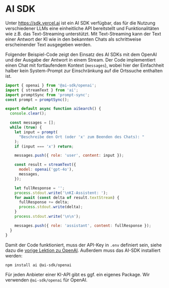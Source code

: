 
# AI SDK

Unter https://sdk.vercel.ai ist ein AI SDK verfügbar, das für die Nutzung 
verschiedener LLMs eine einheitliche API bereitstellt und Funktionalitäten 
wie z.B. das Text-Streaming unterstützt. Mit Text-Streaming kann der Text einer 
Antwort der KI wie in den bekannten Chats als schrittweise erscheinender Text 
ausgegeben werden.

Folgender Beispiel-Code zeigt den Einsatz des AI SDKs mit dem OpenAI
und der Ausgabe der Antwort in einem Stream. Der Code implementiert einen
Chat mit fortlaufendem Kontext (`messages`), wobei hier der Einfachheit
halber kein System-Prompt zur Einschränkung auf die Ortssuche enthalten ist.

```js
import { openai } from '@ai-sdk/openai';
import { streamText } from 'ai';
import promptSync from 'prompt-sync';
const prompt = promptSync();

export default async function aiSearch() {
  console.clear();

  const messages = [];
  while (true) {
    let input = prompt(
      "Beschreibe den Ort (oder 'x' zum Beenden des Chats): "
    );
    if (input === 'x') return;

    messages.push({ role: 'user', content: input });

    const result = streamText({
      model: openai('gpt-4o'),
      messages,
    });

    let fullResponse = '';
    process.stdout.write('\nKI-Assistent: ');
    for await (const delta of result.textStream) {
      fullResponse += delta;
      process.stdout.write(delta);
    }
    process.stdout.write('\n\n');

    messages.push({ role: 'assistant', content: fullResponse });
  }
}
```

Damit der Code funktioniert, muss der API-Key in `.env` definiert sein,
siehe dazu die [vorige Lektion zu OpenAI](/prog/09-misc/01-openai).
Außerdem muss das AI-SDK installiert werden:

```bash
npm install ai @ai-sdk/openai
```

Für jeden Anbieter einer KI-API gibt es ggf. ein eigenes Package.
Wir verwenden `@ai-sdk/openai` für OpenAI.